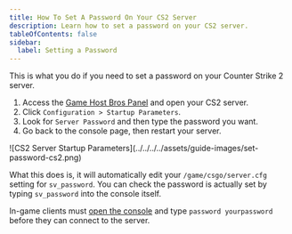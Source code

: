 ```yaml
---
title: How To Set A Password On Your CS2 Server
description: Learn how to set a password on your CS2 server.
tableOfContents: false
sidebar:
  label: Setting a Password
---
```


This is what you do if you need to set a password on your Counter Strike 2 server.
<Steps>
1. Access the [Game Host Bros Panel](https://panel.gamehostbros.com/) and open your CS2 server.
2. Click `Configuration > Startup Parameters`.
3. Look for `Server Password` and then type the password you want.
4. Go back to the console page, then restart your server.
</Steps>
![CS2 Server Startup Parameters](../../../../assets/guide-images/set-password-cs2.png)

What this does is, it will automatically edit your `/game/csgo/server.cfg` setting for `sv_password`. You can check the password is actually set by typing `sv_password` into the console itself.

In-game clients must [open the console](https://www.youtube.com/watch?v=TY59x-I6wUs) and type `password yourpassword` before they can connect to the server.